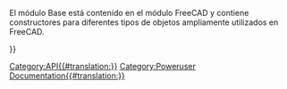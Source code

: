 <languages/>
<div lang="en" dir="ltr" class="mw-content-ltr">
{{VeryImportantMessage|(October 2019) Do not edit this page. The information is incomplete and outdated. For the latest API, see the [https://freecad.org/api autogenerated API documentation], or generate the documentation yourself, see [[Source documentation|Source documentation]].}}
</div>

El módulo Base está contenido en el módulo FreeCAD y contiene constructores para diferentes tipos de objetos ampliamente utilizados en FreeCAD. 

{{APIClass|BoundBox|[Xmin,Ymin,Zmin,Xmax,Ymax,Zmax] ) o ( Tuple, Tuple ) o ( Vector, Vector|Crea una caja de abarque. Una caja de abarque es un cubo que sirve para describir los límites exteriores. Puedes obtener las cajas de abarque de un montón de tipos 3D. Se utiliza frecuentemente para verificar si una entidad 3D permanece en el rango de otro objeto. La comprobación inicial de interferencias de los límites puede ahorrar un montón de tiempo de cálculo!}}

{{APIClass|Matrix| |Crea una [[Matrix_API|Matriz]] 4x4, que puede ser utilizada para aplicar transformaciones a los objetos.}}

{{APIClass|Vector|) o ( x,y,z|Crea un [[Vector_API|Vector]] 3D de FreeCAD, representando un punto 3D o una dirección.}}

{{APIClass|Placement| |Crea una [[Placement_API|Ubicación]].}}

{{Userdocnavi{{#translation:}}}}
[[Category:API{{#translation:}}]]
[[Category:Poweruser Documentation{{#translation:}}]]
{{clear}}